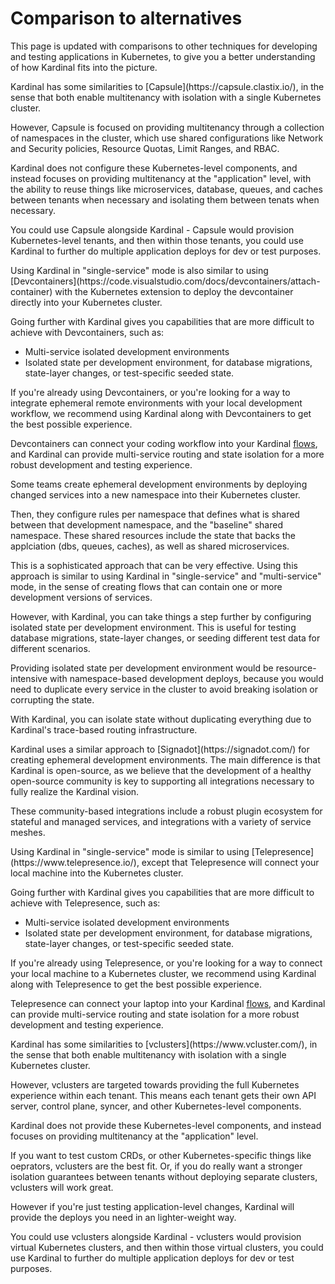 
# Comparison to alternatives

This page is updated with comparisons to other techniques for developing and testing applications in Kubernetes, to give you a better understanding of how Kardinal fits into the picture.

<Collapsible title="Capsule">
Kardinal has some similarities to [Capsule](https://capsule.clastix.io/), in the sense that both enable multitenancy with isolation with a single Kubernetes cluster.

However, Capsule is focused on providing multitenancy through a collection of namespaces in the cluster, which use shared configurations like Network and Security policies, Resource Quotas, Limit Ranges, and RBAC.

Kardinal does not configure these Kubernetes-level components, and instead focuses on providing multitenancy at the "application" level, with the ability to reuse things like microservices, database, queues, and caches between tenants when necessary and isolating them between tenats when necessary.

You could use Capsule alongside Kardinal - Capsule would provision Kubernetes-level tenants, and then within those tenants, you could use Kardinal to further do multiple application deploys for dev or test purposes.
</Collapsible>

<Collapsible title="Devcontainers">
Using Kardinal in "single-service" mode is also similar to using [Devcontainers](https://code.visualstudio.com/docs/devcontainers/attach-container) with the Kubernetes extension to deploy the devcontainer directly into your Kubernetes cluster.

Going further with Kardinal gives you capabilities that are more difficult to achieve with Devcontainers, such as:
- Multi-service isolated development environments
- Isolated state per development environment, for database migrations, state-layer changes, or test-specific seeded state.

If you're already using Devcontainers, or you're looking for a way to integrate ephemeral remote environments with your local development workflow, we recommend using Kardinal along with Devcontainers to get the best possible experience.

Devcontainers can connect your coding workflow into your Kardinal [flows](./concepts/flows), and Kardinal can provide multi-service routing and state isolation for a more robust development and testing experience.
</Collapsible>

<Collapsible title="Namespace-based dev deploys">
Some teams create ephemeral development environments by deploying changed services into a new namespace into their Kubernetes cluster.

Then, they configure rules per namespace that defines what is shared between that development namespace, and the "baseline" shared namespace. These shared resources include the state that backs the applciation (dbs, queues, caches), as well as shared microservices.

This is a sophisticated approach that can be very effective. Using this approach is similar to using Kardinal in "single-service" and "multi-service" mode, in the sense of creating flows that can contain one or more development versions of services.

However, with Kardinal, you can take things a step further by configuring isolated state per development environment. This is useful for testing database migrations, state-layer changes, or seeding different test data for different scenarios.

Providing isolated state per development environment would be resource-intensive with namespace-based development deploys, because you would need to duplicate every service in the cluster to avoid breaking isolation or corrupting the state.

With Kardinal, you can isolate state without duplicating everything due to Kardinal's trace-based routing infrastructure.
</Collapsible>

<Collapsible title="Signadot">
Kardinal uses a similar approach to [Signadot](https://signadot.com/) for creating ephemeral development environments. The main difference is that Kardinal is open-source, as we believe that the development of a healthy open-source community is key to supporting all integrations necessary to fully realize the Kardinal vision.

These community-based integrations include a robust plugin ecosystem for stateful and managed services, and integrations with a variety of service meshes.
</Collapsible>

<Collapsible title="Telepresence">
Using Kardinal in "single-service" mode is similar to using [Telepresence](https://www.telepresence.io/), except that Telepresence will connect your local machine into the Kubernetes cluster.

Going further with Kardinal gives you capabilities that are more difficult to achieve with Telepresence, such as:
- Multi-service isolated development environments
- Isolated state per development environment, for database migrations, state-layer changes, or test-specific seeded state.

If you're already using Telepresence, or you're looking for a way to connect your local machine to a Kubernetes cluster, we recommend using Kardinal along with Telepresence to get the best possible experience.

Telepresence can connect your laptop into your Kardinal [flows](./concepts/flows), and Kardinal can provide multi-service routing and state isolation for a more robust development and testing experience.
</Collapsible>

<Collapsible title="VClusters">
Kardinal has some similarities to [vclusters](https://www.vcluster.com/), in the sense that both enable multitenancy with isolation with a single Kubernetes cluster.

However, vclusters are targeted towards providing the full Kubernetes experience within each tenant. This means each tenant gets their own API server, control plane, syncer, and other Kubernetes-level components.

Kardinal does not provide these Kubernetes-level components, and instead focuses on providing multitenancy at the "application" level.

If you want to test custom CRDs, or other Kubernetes-specific things like oeprators, vclusters are the best fit. Or, if you do really want a stronger isolation guarantees between tenants without deploying separate clusters, vclusters will work great.

However if you're just testing application-level changes, Kardinal will provide the deploys you need in an lighter-weight way.

You could use vclusters alongside Kardinal - vclusters would provision virtual Kubernetes clusters, and then within those virtual clusters, you could use Kardinal to further do multiple application deploys for dev or test purposes.
</Collapsible>
